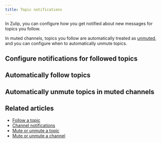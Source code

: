 ```yaml
---
title: Topic notifications
---
```



In Zulip, you can configure how you get notified about new messages for topics
you follow.

In muted channels, topics you follow are automatically treated as
[unmuted](/help/mute-a-topic), and you can configure when to automatically
unmute topics.

## Configure notifications for followed topics

<ConfigureNotificationsForFollowedTopics />

## Automatically follow topics

<AutomaticallyFollowTopics />

## Automatically unmute topics in muted channels

<AutomaticallyUnmuteTopicsInMutedChannels />

## Related articles

* [Follow a topic](/help/follow-a-topic)
* [Channel notifications](/help/channel-notifications)
* [Mute or unmute a topic](/help/mute-a-topic)
* [Mute or unmute a channel](/help/mute-a-channel)
